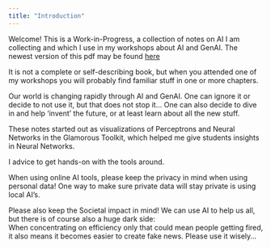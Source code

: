 ```yaml
---
title: "Introduction"
---
```


Welcome! This is a Work-in-Progress, a collection of notes on AI 
I am collecting and which I use in my workshops about AI and GenAI. 
The newest version of this pdf may be found 
[here](https://github.com/coentjo/agile-ai-in-pharo/blob/master/coens-ai-notes/_output/Coen-s-AI-Notes.pdf)

It is not a complete or self-describing book, 
but when 
you attended one of my workshops you will probably find familiar 
stuff in one or more chapters. 

Our world is changing rapidly through AI and GenAI. One can ignore it or decide to not use it, 
but that does not stop it... One can also decide to dive in and help 'invent' the future, or 
at least learn about all the new stuff. 


These notes  started out as visualizations of Perceptrons and Neural 
Networks in the Glamorous Toolkit, which helped me give students insights 
in Neural Networks. 

I advice to get hands-on with the tools around.

When using online AI tools, please keep the privacy in mind when 
using personal data! One way to make sure private data will stay
private is using local AI's. 

Please also keep the Societal impact in mind! 
We can use AI to help us all, but there is of course also a huge dark side:  
When concentrating on efficiency only that could mean people getting fired, 
it also means it becomes easier to create fake news. 
Please use it wisely...

